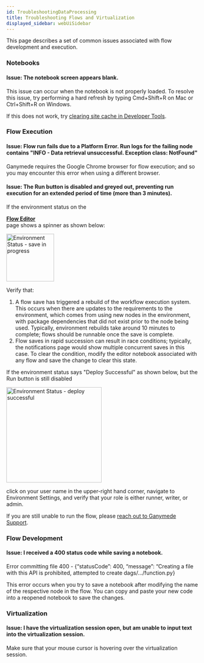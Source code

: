 ```yaml
---
id: TroubleshootingDataProcessing
title: Troubleshooting Flows and Virtualization
displayed_sidebar: webUiSidebar
---
```



This page describes a set of common issues associated with flow development and execution.

### Notebooks

#### Issue: The notebook screen appears blank.

This issue can occur when the notebook is not properly loaded. To resolve this issue, try performing a hard refresh by typing Cmd+Shift+R on Mac or Ctrl+Shift+R on Windows.

If this does not work, try [clearing site cache in Developer Tools](https://support.google.com/chrome/thread/16531954/clear-cache-for-specific-website-in-google-chrome?hl=en).

### Flow Execution

#### Issue: Flow run fails due to a Platform Error.  Run logs for the failing node contains "INFO - Data retrieval unsuccessful. Exception class: NotFound"

Ganymede requires the Google Chrome browser for flow execution; and so you may encounter this error when using a different browser.

#### Issue: The Run button is disabled and greyed out, preventing run execution for an extended period of time (more than 3 minutes).

If the environment status on the [<div className="button darkblue_button"><BranchesOutlined /> **Flow Editor**</div>](./FlowEditor.mdx) page shows a spinner as shown below:

<img alt="Environment Status - save in progress" src="https://ganymede-bio.mo.cloudinary.net/apiServer/SaveInProgress_20240331.png" width="125"/>

Verify that: 
1. A flow save has triggered a rebuild of the workflow execution system.  This occurs when there are updates to the requirements to the environment, which comes from using new nodes in the environment, with package dependencies that did not exist prior to the node being used.  Typically, environment rebuilds take around 10 minutes to complete; flows should be runnable once the save is complete.
2. Flow saves in rapid succession can result in race conditions; typically, the notifications page would show multiple concurrent saves in this case.  To clear the condition, modify the editor notebook associated with any flow and save the change to clear this state.

If the environment status says "Deploy Successful" as shown below, but the Run button is still disabled

<img alt="Environment Status - deploy successful" src="https://ganymede-bio.mo.cloudinary.net/apiServer/DeploySuccessful_20240331.png" width="250"/>

click on your user name in the upper-right hand corner, navigate to Environment Settings, and verify that your role is either runner, writer, or admin.

If you are still unable to run the flow, please [reach out to Ganymede Support](./Support).

### Flow Development

#### Issue: I received a 400 status code while saving a notebook.

Error committing file 400 - \{“statusCode”: 400, “message”: “Creating a file with this API is prohibited, attempted to create dags/…/function.py\}

This error occurs when you try to save a notebook after modifying the name of the respective node in
the flow. You can copy and paste your new code into a reopened notebook to save the changes.

### Virtualization

#### Issue: I have the virtualization session open, but am unable to input text into the virtualization session.

Make sure that your mouse cursor is hovering over the virtualization session. 
